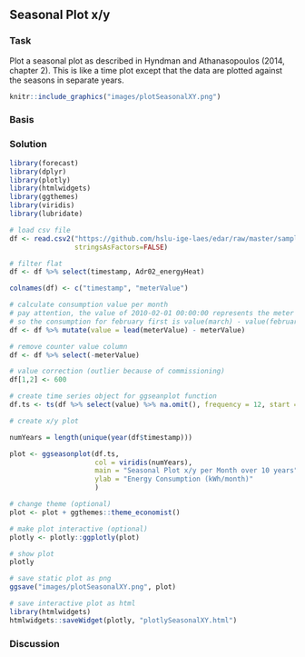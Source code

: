 ## Seasonal Plot x/y
### Task
Plot a seasonal plot as described in Hyndman and Athanasopoulos (2014, chapter 2). This is like a time plot except that the data are plotted against the seasons in separate years.

```r
knitr::include_graphics("images/plotSeasonalXY.png")
```

### Basis

### Solution
```r
library(forecast)
library(dplyr)
library(plotly)
library(htmlwidgets)
library(ggthemes)
library(viridis)
library(lubridate)

# load csv file
df <- read.csv2("https://github.com/hslu-ige-laes/edar/raw/master/sampleData/flatHeatAndHotWater.csv",
                stringsAsFactors=FALSE)

# filter flat
df <- df %>% select(timestamp, Adr02_energyHeat)

colnames(df) <- c("timestamp", "meterValue")

# calculate consumption value per month
# pay attention, the value of 2010-02-01 00:00:00 represents the meter reading on february first,
# so the consumption for february first is value(march) - value(february)!
df <- df %>% mutate(value = lead(meterValue) - meterValue)

# remove counter value column
df <- df %>% select(-meterValue)

# value correction (outlier because of commissioning)
df[1,2] <- 600

# create time series object for ggseanplot function
df.ts <- ts(df %>% select(value) %>% na.omit(), frequency = 12, start = min(year(df$timestamp)))

# create x/y plot

numYears = length(unique(year(df$timestamp)))

plot <- ggseasonplot(df.ts,
                     col = viridis(numYears),
                     main = "Seasonal Plot x/y per Month over 10 years",
                     ylab = "Energy Consumption (kWh/month)"
                     )

# change theme (optional)
plot <- plot + ggthemes::theme_economist()

# make plot interactive (optional)
plotly <- plotly::ggplotly(plot)

# show plot
plotly
```

```r
# save static plot as png
ggsave("images/plotSeasonalXY.png", plot)
```

```r
# save interactive plot as html
library(htmlwidgets)
htmlwidgets::saveWidget(plotly, "plotlySeasonalXY.html")
```

### Discussion





